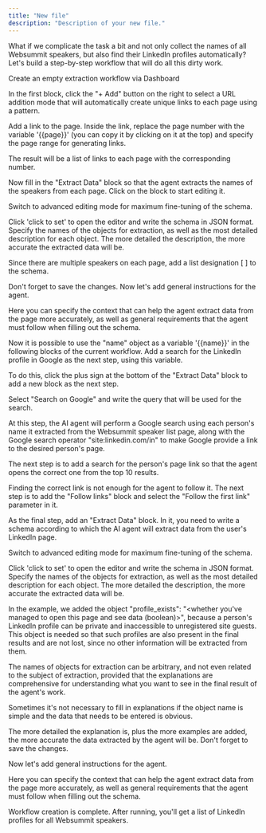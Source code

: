 ```yaml
---
title: "New file"
description: "Description of your new file."
---
```


What if we complicate the task a bit and not only collect the names of all Websummit speakers, but also find their LinkedIn profiles automatically? Let's build a step-by-step workflow that will do all this dirty work. 

Create an empty extraction workflow via Dashboard 

In the first block, click the "+ Add" button on the right to select a URL addition mode that will automatically create unique links to each page using a pattern. 

Add a link to the page. Inside the link, replace the page number with the variable '{{page}}' (you can copy it by clicking on it at the top) and specify the page range for generating links. 

The result will be a list of links to each page with the corresponding number. 

Now fill in the "Extract Data" block so that the agent extracts the names of the speakers from each page. Click on the block to start editing it. 

Switch to advanced editing mode for maximum fine-tuning of the schema. 

Click 'click to set' to open the editor and write the schema in JSON format. Specify the names of the objects for extraction, as well as the most detailed description for each object. The more detailed the description, the more accurate the extracted data will be. 

Since there are multiple speakers on each page, add a list designation [ ] to the schema. 

Don't forget to save the changes. Now let's add general instructions for the agent. 

Here you can specify the context that can help the agent extract data from the page more accurately, as well as general requirements that the agent must follow when filling out the schema. 

Now it is possible to use the "name" object as a variable '{{name}}' in the following blocks of the current workflow. Add a search for the LinkedIn profile in Google as the next step, using this variable. 

To do this, click the plus sign at the bottom of the "Extract Data" block to add a new block as the next step. 

Select "Search on Google" and write the query that will be used for the search. 

At this step, the AI agent will perform a Google search using each person's name it extracted from the Websummit speaker list page, along with the Google search operator "site:linkedin.com/in" to make Google provide a link to the desired person's page. 

The next step is to add a search for the person's page link so that the agent opens the correct one from the top 10 results. 

Finding the correct link is not enough for the agent to follow it. The next step is to add the "Follow links" block and select the "Follow the first link" parameter in it. 

As the final step, add an "Extract Data" block. In it, you need to write a schema according to which the AI agent will extract data from the user's LinkedIn page. 

Switch to advanced editing mode for maximum fine-tuning of the schema. 

Click 'click to set' to open the editor and write the schema in JSON format. Specify the names of the objects for extraction, as well as the most detailed description for each object. The more detailed the description, the more accurate the extracted data will be. 

In the example, we added the object "profile_exists": "<whether you've managed to open this page and see data (boolean)>", because a person's LinkedIn profile can be private and inaccessible to unregistered site guests. This object is needed so that such profiles are also present in the final results and are not lost, since no other information will be extracted from them. 

The names of objects for extraction can be arbitrary, and not even related to the subject of extraction, provided that the explanations are comprehensive for understanding what you want to see in the final result of the agent's work. 

Sometimes it's not necessary to fill in explanations if the object name is simple and the data that needs to be entered is obvious. 

The more detailed the explanation is, plus the more examples are added, the more accurate the data extracted by the agent will be. Don't forget to save the changes. 

Now let's add general instructions for the agent. 

Here you can specify the context that can help the agent extract data from the page more accurately, as well as general requirements that the agent must follow when filling out the schema. 

Workflow creation is complete. After running, you'll get a list of LinkedIn profiles for all Websummit speakers.